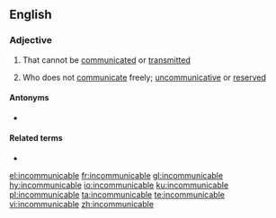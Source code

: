==English==

===Adjective===
{{en-adj}}

# {{label|en|of a disease etc}} That cannot be [[communicated]] or [[transmitted]]
# {{label|en|of a person}} Who does not [[communicate]] freely; [[uncommunicative]] or [[reserved]]

====Antonyms====
* {{l|en|communicable}}

====Related terms====
* {{l|en|incommunicability}}

[[el:incommunicable]]
[[fr:incommunicable]]
[[gl:incommunicable]]
[[hy:incommunicable]]
[[io:incommunicable]]
[[ku:incommunicable]]
[[pl:incommunicable]]
[[ta:incommunicable]]
[[te:incommunicable]]
[[vi:incommunicable]]
[[zh:incommunicable]]